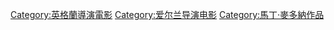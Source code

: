 {{Cat main|馬丁·麥多納}}

{{DEFAULTSORT:McDonagh, Martin}}
[[Category:英格蘭導演電影|Category:英格蘭導演電影]]
[[Category:爱尔兰导演电影|Category:爱尔兰导演电影]]
[[Category:馬丁·麥多納作品|Category:馬丁·麥多納作品]]